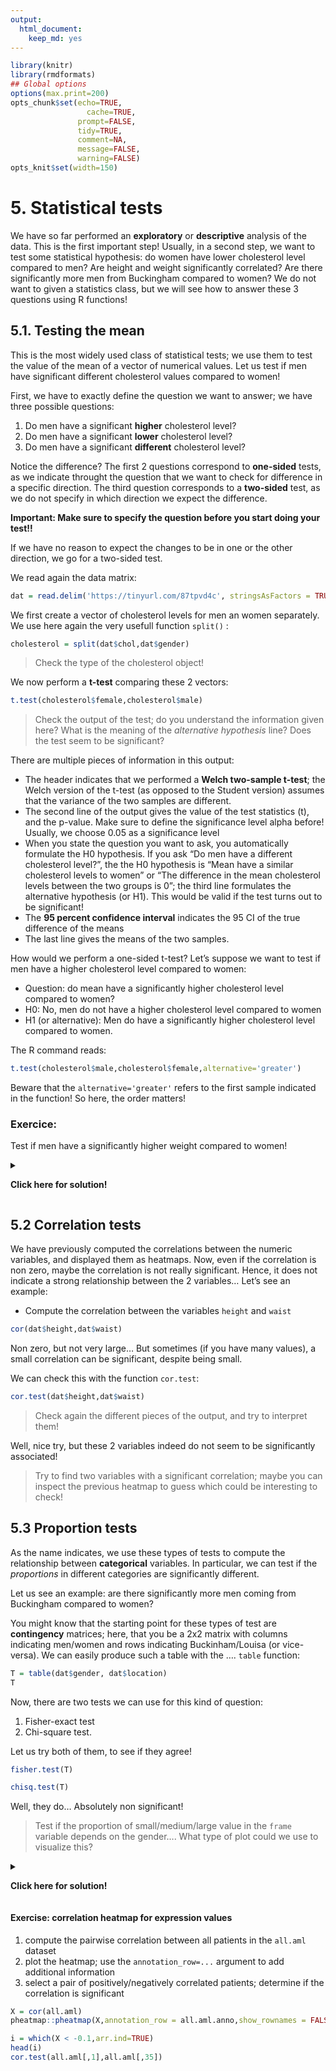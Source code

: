 ```yaml
---
output: 
  html_document: 
    keep_md: yes
---
```


```r
library(knitr)
library(rmdformats)
## Global options
options(max.print=200)
opts_chunk$set(echo=TRUE,
	             cache=TRUE,
               prompt=FALSE,
               tidy=TRUE,
               comment=NA,
               message=FALSE,
               warning=FALSE)
opts_knit$set(width=150)
```

# 5. Statistical tests

We have so far performed an **exploratory** or **descriptive** analysis of the data. This is the first important step! Usually, in a second step, we want to test some statistical hypothesis: do women have lower cholesterol level compared to men? Are height and weight significantly correlated? Are there significantly more men from Buckingham compared to women? We do not want to given a statistics class, but we will see how to answer these 3 questions using R functions!

## 5.1. Testing the mean

This is the most widely used class of statistical tests; we use them to test the value of the mean of a vector of numerical values. Let us test if men have significant different cholesterol values compared to women!

First, we have to exactly define the question we want to answer; we have three possible questions:

1.  Do men have a significant **higher** cholesterol level?
2.  Do men have a significant **lower** cholesterol level?
3.  Do men have a significant **different** cholesterol level?

Notice the difference? The first 2 questions correspond to **one-sided** tests, as we indicate throught the question that we want to check for difference in a specific direction. The third question corresponds to a **two-sided** test, as we do not specify in which direction we expect the difference.

**Important: Make sure to specify the question before you start doing your test!!**

If we have no reason to expect the changes to be in one or the other direction, we go for a two-sided test.

We read again the data matrix:

```r
dat = read.delim('https://tinyurl.com/87tpvd4c', stringsAsFactors = TRUE)
```

We first create a vector of cholesterol levels for men an women separately. We use here again the very usefull function `split()` :

```r
cholesterol = split(dat$chol,dat$gender)
```

> Check the type of the cholesterol object!

We now perform a **t-test** comparing these 2 vectors:

```r
t.test(cholesterol$female,cholesterol$male)
```

> Check the output of the test; do you understand the information given here? What is the meaning of the *alternative hypothesis* line? Does the test seem to be significant?

There are multiple pieces of information in this output:

-   The header indicates that we performed a **Welch two-sample t-test**; the Welch version of the t-test (as opposed to the Student version) assumes that the variance of the two samples are different.
-   The second line of the output gives the value of the test statistics (t), and the p-value. Make sure to define the significance level alpha before! Usually, we choose 0.05 as a significance level
-   When you state the question you want to ask, you automatically formulate the H0 hypothesis. If you ask "Do men have a different cholesterol level?", the the H0 hypothesis is "Mean have a similar cholesterol levels to women" or "The difference in the mean cholesterol levels between the two groups is 0"; the third line formulates the alternative hypothesis (or H1). This would be valid if the test turns out to be significant!
-   The **95 percent confidence interval** indicates the 95 CI of the true difference of the means
-   The last line gives the means of the two samples.

How would we perform a one-sided t-test? Let's suppose we want to test if men have a higher cholesterol level compared to women:

-   Question: do mean have a significantly higher cholesterol level compared to women?
-   H0: No, men do not have a higher cholesterol level compared to women
-   H1 (or alternative): Men do have a significantly higher cholesterol level compared to women.

The R command reads:

```r
t.test(cholesterol$male,cholesterol$female,alternative='greater')
```

Beware that the `alternative='greater'` refers to the first sample indicated in the function! So here, the order matters!

### Exercice:

Test if men have a significantly higher weight compared to women!

<details>

<summary>

<b>Click here for solution!</b>

</summary>

```r
weights = split(dat$weight,dat$gender)
t.test(weights$male,weights$female,alternative='greater')
```

Check again the corresponding violin plot!

</details>

<p>

</p>

## 5.2 Correlation tests

We have previously computed the correlations between the numeric variables, and displayed them as heatmaps. Now, even if the correlation is non zero, maybe the correlation is not really significant. Hence, it does not indicate a strong relationship between the 2 variables... Let's see an example:

-   Compute the correlation between the variables `height` and `waist`

```r
cor(dat$height,dat$waist)
```

Non zero, but not very large... But sometimes (if you have many values), a small correlation can be significant, despite being small.

We can check this with the function `cor.test`:

```r
cor.test(dat$height,dat$waist)
```

> Check again the different pieces of the output, and try to interpret them!

Well, nice try, but these 2 variables indeed do not seem to be significantly associated!

> Try to find two variables with a significant correlation; maybe you can inspect the previous heatmap to guess which could be interesting to check!

## 5.3 Proportion tests

As the name indicates, we use these types of tests to compute the relationship between **categorical** variables. In particular, we can test if the *proportions* in different categories are significantly different.

Let us see an example: are there significantly more men coming from Buckingham compared to women?

You might know that the starting point for these types of test are **contingency** matrices; here, that you be a 2x2 matrix with columns indicating men/women and rows indicating Buckinham/Louisa (or vice-versa). We can easily produce such a table with the .... `table` function:

```r
T = table(dat$gender, dat$location)
T
```

Now, there are two tests we can use for this kind of question:

1.  Fisher-exact test
2.  Chi-square test.

Let us try both of them, to see if they agree!

```r
fisher.test(T)
```

```r
chisq.test(T)
```

Well, they do... Absolutely non significant!

> Test if the proportion of small/medium/large value in the `frame` variable depends on the gender.... What type of plot could we use to visualize this?

<details>

<summary>

<b>Click here for solution!</b>

</summary>

```r
## build the contigency table
T = table(dat$frame,dat$gender)

## perform test
chisq.test(T)
```

So there is a significant relations between gender and the frame variable! Hence the proportions are unequal!

We can try to do a **barplot** to visualize these differences, in particular a **stacked barplot**

```r
barplot(T)
```

Nice, but we could choose nicer colors!

```r
library(RColorBrewer)
col.frame = brewer.pal(3,'Set1')
```

```r
barplot(T,col=col.frame)
```

By the way, can we add a legend??

```r
barplot(T,col=col.frame);legend('topright',
                                legend=rownames(T),
                                fill=col.frame)
```

Nice!!

</details>

<p>

</p>

#### Exercise: correlation heatmap for expression values

1.  compute the pairwise correlation between all patients in the `all.aml` dataset
2.  plot the heatmap; use the `annotation_row=...` argument to add additional information
3.  select a pair of positively/negatively correlated patients; determine if the correlation is significant


```r
X = cor(all.aml)
pheatmap::pheatmap(X,annotation_row = all.aml.anno,show_rownames = FALSE,show_colnames = FALSE)
```

```r
i = which(X < -0.1,arr.ind=TRUE)
head(i)
cor.test(all.aml[,1],all.aml[,35])
```

